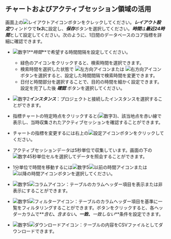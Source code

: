 ## チャートおよびアクティブセッション領域の活用

画面上の![レイアウトアイコン](/img/ico-layout-set.svg)ボタンをクレックしてください。***レイアウト設定***ウィンドウで***1x3***に設定し、***保存***ボタンを選択してください。***時間***は***最近24時間***として設定してください。次のように、1日間のデータベースのコア指標を詳細に確認できます。

<ProdImg img='db-count-trend-1x3.png' desc='카운트 추이' />

-   ![数字1](/img/number-01.png)**_時間_**で希望する時間間隔を設定してください。

    -   緑色のアイコンをクリックすると、検索時間を選択できます。
    -   検索時間を選択した状態で ![左方向アイコン](/img/left-arrow.svg)または ![右方向アイコン](/img/right-arrow.svg)ボタンを選択すると、設定した時間間隔で検索時間を変更できます。
    -   日付と時間部分を選択することで、目的の時間を細かく設定できます。 設定を完了した後 **_確認_** ボタンを選択してください。

-   ![数字2](/img/number-02.png)**_インスタンス_**：プロジェクトと接続したインスタンスを選択することができます。

-   指標チャートの特定時点をクリックすると(![数字3](/img/number-03.png))、該当地点を赤い線で表示し、当時収集されたアクティブセッションを確認することができます。 

-   チャートの指標を変更するには右上の![設定アイコン](/img/ico-setting.svg)ボタンをクリックしてください。 

-   アクティブセッションデータは5秒単位で収集しています。画面の下の![数字4](/img/number-04.png)5秒単位セルを選択してデータを照会することができます。

-   1分単位で時間を移動するには![数字5](/img/number-05.png)![以前の時間アイコン](/img/ico-left-time.svg)または![以降の時間アイコン](/img/ico-right-time.svg)ボタンを選択してください。

-   ![数字5](/img/number-05.png)![コラムアイコン](/img/ico-column.svg)：テーブルのカラムヘッダー項目を表示または非表示にすることができます。

-   ![数字5](/img/number-05.png)![フィルターアイコン](/img/ico-filter.svg)：テーブルのカラムヘッダー項目を基準に一覧をフィルタリングすることができます。ボタンをクリックすると、各ヘッダーカラムで**_含む_**、**_含まない_**、***一致***、**_一致しない_**条件を設定できます。

-   ![数字5](/img/number-05.png)![ダウンロードアイコン](/img/ico-download.svg)：テーブルの内容をCSVファイルとしてダウンロードできます。
